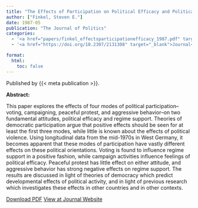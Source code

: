```yaml
---
title: "The Effects of Participation on Political Efficacy and Political Support: Evidence from a West German Panel"
author: ["Finkel, Steven E."]
date: 1987-05
publication: "The Journal of Politics"
categories:
  - '<a href="papers/finkel_effectsparticipationefficacy_1987.pdf" target="_blank">PDF</a>'
  - '<a href="https://doi.org/10.2307/2131308" target="_blank">Journal</a>'

format:
  html:
    toc: false
---
```


Published by {{< meta publication >}}.

**Abstract:**

::: justify-text
This paper explores the effects of four modes of political participation--voting, campaigning, peaceful protest, and aggressive behavior--on two fundamental attitudes, political efficacy and regime support. Theories of democratic participation argue that positive effects should be seen for at least the first three modes, while little is known about the effects of political violence. Using longitudinal data from the mid-1970s in West Germany, it becomes apparent that these modes of participation have vastly different effects on these political orientations. Voting is found to influence regime support in a positive fashion, while campaign activities influence feelings of political efficacy. Peaceful protest has little effect on either attitude, and aggressive behavior has strong negative effects on regime support. The results are discussed in light of theories of democracy which predict developmental effects of political activity, and in light of previous research which investigates these effects in other countries and in other contexts.
:::

[Download PDF](papers/finkel_effectsparticipationefficacy_1987.pdf){.btn .btn-outline-success target="_blank"} [View at Journal Website](https://doi.org/10.2307/2131308){.btn .btn-outline-success target="_blank"}
